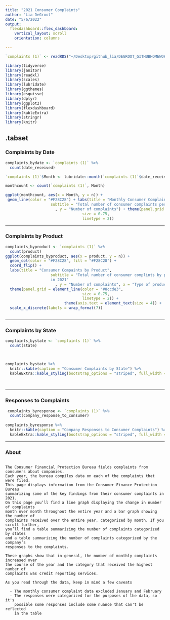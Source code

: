 ```yaml
---
title: "2021 Consumer Complaints"
author: "Lia DeGroot"
date: "5/6/2022"
output: 
  flexdashboard::flex_dashboard:
    vertical_layout: scroll
    orientation: columns

---
```



```r

`complaints (1)` <- readRDS("~/Desktop/github_lia/DEGROOT_GITHUBHOMEWOKR/complaints (1).rds")

library(tidyverse)
library(janitor)
library(readxl)
library(scales)
library(lubridate)
library(ggthemes)
library(esquisse)
library(dplyr)
library(ggplot2)
library(flexdashboard)
library(kableExtra)
library(stringr)
library(knitr)

```


{.tabset}
-------------------------------------
    
### Complaints by Date


```r

complaints_bydate <- `complaints (1)` %>% 
  count(date_received)
```

```r
`complaints (1)`$Month <- lubridate::month(`complaints (1)`$date_received)

monthcount <- count(`complaints (1)`, Month)

ggplot(monthcount, aes(x = Month, y = n)) + 
 geom_line(color = "#F28C28") + labs(title = "Monthly Consumer Complaints", 
                    subtitle = "Total number of consumer complaints per month in 2021"
                      , y = "Number of complaints") + theme(panel.grid = element_line(color = "#8ccde3",
                                  size = 0.75,
                                  linetype = 2))
```
 
-------------------------------------
   
### Complaints by Product

   
```r

complaints_byproduct <- `complaints (1)` %>% 
  count(product)
ggplot(complaints_byproduct, aes(x = product, y = n)) +
  geom_col(color = "#F28C28", fill = "#F28C28") +
  coord_flip() +
  labs(title = "Consumer Compaints by Product", 
                    subtitle = "Total number of consumer complints by product 
                    in 2021"
                      , y = "Number of complaints", x = "Type of product") + 
  theme(panel.grid = element_line(color = "#8ccde3",
                                  size = 0.75,
                                  linetype = 2)) + 
                          theme(axis.text = element_text(size = 4)) +
  scale_x_discrete(labels = wrap_format(7))
 

```   

-------------------------------------

### Complaints by State 

   
```r
complaints_bystate <- `complaints (1)` %>% 
  count(state) 

 
```


```r

  
complaints_bystate %>% 
  knitr::kable(caption = "Consumer Complaints by State") %>% 
  kableExtra::kable_styling(bootstrap_options = "striped", full_width = FALSE) 
  
 
```
    

-------------------------------------

### Responses to Complaints


```r

 complaints_byresponse <- `complaints (1)` %>% 
  count(company_response_to_consumer)
 
complaints_byresponse %>% 
  knitr::kable(caption = "Company Responses to Consumer Complaints") %>% 
  kableExtra::kable_styling(bootstrap_options = "striped", full_width = FALSE) 
``` 

-------------------------------------

### About

```

The Consumer Financial Protection Bureau fields complaints from consumers about companies. 
Each year, the bureau compiles data on each of the complaints that were filed. 
This page displays information from the Consumer Finance Protection Bureau 
summarizing some of the key findings from their consumer complaints in 2021. 
On this page you’ll find a line graph displaying the change in number of complaints 
month over month throughout the entire year and a bar graph showing the number of 
complaints received over the entire year, categorized by month. If you scroll further, 
you’ll find a table summarizing the number of complaints categorized by states 
and a table summarizing the number of complaints categorized by the company’s 
responses to the complaints. 

These graphs show that in general, the number of monthly complaints increased over
the course of the year and the category that received the highest number of 
complaints was credit reporting services. 

As you read through the data, keep in mind a few caveats 

  - The monthly consumer complaint data excluded January and February
  - The responses were categorized for the purposes of the data, so it's 
    possible some responses include some nuance that can't be reflected
    in the table
    
    
    
    
    

```

